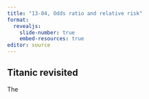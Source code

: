 ```yaml
---
title: "13-04, Odds ratio and relative risk"
format: 
  revealjs:
    slide-number: true
    embed-resources: true
editor: source
---
```


## Titanic revisited

:::notes
The
:::
  
